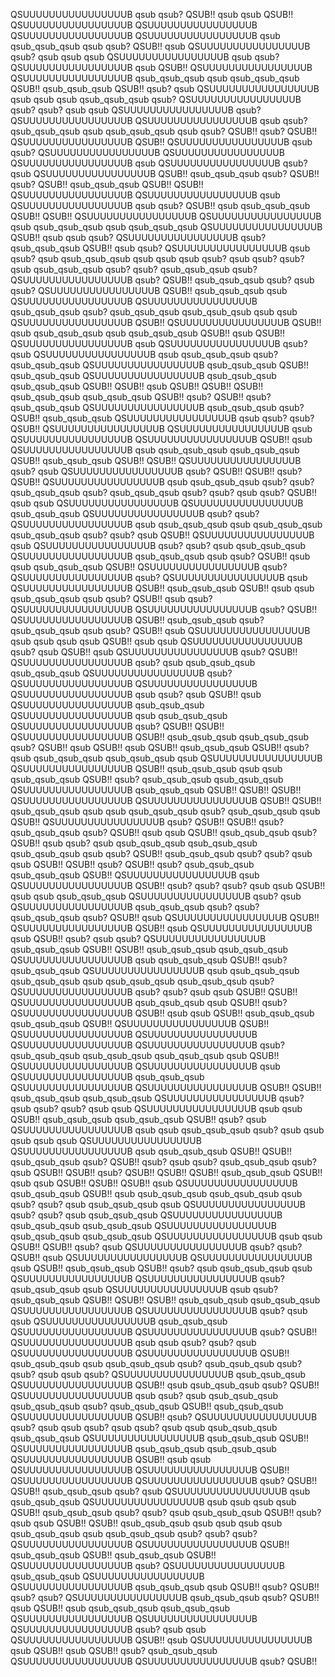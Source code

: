 QSUUUUUUUUUUUUUUUUB
qsub
qsub?
QSUB!!
qsub
qsub
QSUB!!
QSUUUUUUUUUUUUUUUUB
QSUUUUUUUUUUUUUUUUB
QSUUUUUUUUUUUUUUUUB
QSUUUUUUUUUUUUUUUUB
qsub
qsub_qsub_qsub
qsub
qsub?
QSUB!!
qsub
QSUUUUUUUUUUUUUUUUB
qsub?
qsub
qsub
qsub
QSUUUUUUUUUUUUUUUUB
qsub
qsub?
QSUUUUUUUUUUUUUUUUB
qsub
QSUB!!
QSUUUUUUUUUUUUUUUUB
QSUUUUUUUUUUUUUUUUB
qsub_qsub_qsub
qsub
qsub_qsub_qsub
QSUB!!
qsub_qsub_qsub
QSUB!!
qsub?
qsub
QSUUUUUUUUUUUUUUUUB
qsub
qsub
qsub
qsub_qsub_qsub
qsub?
QSUUUUUUUUUUUUUUUUB
qsub?
qsub?
qsub
qsub
QSUUUUUUUUUUUUUUUUB
qsub?
QSUUUUUUUUUUUUUUUUB
QSUUUUUUUUUUUUUUUUB
qsub
qsub?
qsub_qsub_qsub
qsub
qsub_qsub_qsub
qsub
qsub?
QSUB!!
qsub?
QSUB!!
QSUUUUUUUUUUUUUUUUB
QSUB!!
QSUUUUUUUUUUUUUUUUB
qsub
qsub?
QSUUUUUUUUUUUUUUUUB
QSUUUUUUUUUUUUUUUUB
QSUUUUUUUUUUUUUUUUB
qsub
QSUUUUUUUUUUUUUUUUB
qsub?
qsub
QSUUUUUUUUUUUUUUUUB
QSUB!!
qsub_qsub_qsub
qsub?
QSUB!!
qsub?
QSUB!!
qsub_qsub_qsub
QSUB!!
QSUB!!
QSUUUUUUUUUUUUUUUUB
QSUUUUUUUUUUUUUUUUB
qsub
QSUUUUUUUUUUUUUUUUB
qsub
qsub?
QSUB!!
qsub
qsub_qsub_qsub
QSUB!!
QSUB!!
QSUUUUUUUUUUUUUUUUB
QSUUUUUUUUUUUUUUUUB
qsub
qsub_qsub_qsub
qsub
qsub_qsub_qsub
QSUUUUUUUUUUUUUUUUB
QSUB!!
qsub
qsub
qsub?
QSUUUUUUUUUUUUUUUUB
qsub?
qsub_qsub_qsub
QSUB!!
qsub
qsub?
QSUUUUUUUUUUUUUUUUB
qsub
qsub?
qsub
qsub_qsub_qsub
qsub
qsub
qsub
qsub?
qsub
qsub?
qsub?
qsub
qsub_qsub_qsub
qsub?
qsub?
qsub_qsub_qsub
qsub?
QSUUUUUUUUUUUUUUUUB
qsub?
QSUB!!
qsub_qsub_qsub
qsub?
qsub
qsub?
QSUUUUUUUUUUUUUUUUB
QSUB!!
qsub_qsub_qsub
qsub
QSUUUUUUUUUUUUUUUUB
QSUUUUUUUUUUUUUUUUB
qsub_qsub_qsub
qsub?
qsub_qsub_qsub
qsub_qsub_qsub
qsub
qsub
QSUUUUUUUUUUUUUUUUB
QSUB!!
QSUUUUUUUUUUUUUUUUB
QSUB!!
qsub
qsub_qsub_qsub
qsub
qsub_qsub_qsub
QSUB!!
qsub
QSUB!!
QSUUUUUUUUUUUUUUUUB
qsub
QSUUUUUUUUUUUUUUUUB
qsub?
qsub
QSUUUUUUUUUUUUUUUUB
qsub
qsub_qsub_qsub
qsub?
qsub_qsub_qsub
QSUUUUUUUUUUUUUUUUB
qsub_qsub_qsub
QSUB!!
qsub_qsub_qsub
QSUUUUUUUUUUUUUUUUB
qsub_qsub_qsub
qsub_qsub_qsub
QSUB!!
QSUB!!
qsub
QSUB!!
QSUB!!
QSUB!!
qsub_qsub_qsub
qsub_qsub_qsub
QSUB!!
qsub?
QSUB!!
qsub?
qsub_qsub_qsub
QSUUUUUUUUUUUUUUUUB
qsub_qsub_qsub
qsub?
QSUB!!
qsub_qsub_qsub
QSUUUUUUUUUUUUUUUUB
qsub
qsub?
qsub?
QSUB!!
QSUUUUUUUUUUUUUUUUB
QSUUUUUUUUUUUUUUUUB
qsub
QSUUUUUUUUUUUUUUUUB
QSUUUUUUUUUUUUUUUUB
QSUB!!
qsub
QSUUUUUUUUUUUUUUUUB
qsub
qsub_qsub_qsub
qsub_qsub_qsub
QSUB!!
qsub_qsub_qsub
QSUB!!
QSUB!!
QSUUUUUUUUUUUUUUUUB
qsub?
qsub
QSUUUUUUUUUUUUUUUUB
qsub?
QSUB!!
QSUB!!
qsub?
QSUB!!
QSUUUUUUUUUUUUUUUUB
qsub
qsub_qsub_qsub
qsub?
qsub?
qsub_qsub_qsub
qsub?
qsub_qsub_qsub
qsub?
qsub?
qsub
qsub?
QSUB!!
qsub
qsub
QSUUUUUUUUUUUUUUUUB
QSUUUUUUUUUUUUUUUUB
qsub_qsub_qsub
QSUUUUUUUUUUUUUUUUB
qsub?
qsub?
QSUUUUUUUUUUUUUUUUB
qsub
qsub_qsub_qsub
qsub
qsub_qsub_qsub
qsub_qsub_qsub
qsub?
qsub?
qsub
QSUB!!
QSUUUUUUUUUUUUUUUUB
qsub
QSUUUUUUUUUUUUUUUUB
qsub?
qsub?
qsub
qsub_qsub_qsub
QSUUUUUUUUUUUUUUUUB
qsub_qsub_qsub
qsub
qsub?
QSUB!!
qsub
qsub
qsub_qsub_qsub
QSUB!!
QSUUUUUUUUUUUUUUUUB
qsub?
QSUUUUUUUUUUUUUUUUB
qsub?
QSUUUUUUUUUUUUUUUUB
qsub
QSUUUUUUUUUUUUUUUUB
QSUB!!
qsub_qsub_qsub
QSUB!!
qsub
qsub
qsub_qsub_qsub
qsub
qsub?
QSUB!!
qsub
qsub?
QSUUUUUUUUUUUUUUUUB
QSUUUUUUUUUUUUUUUUB
qsub?
QSUB!!
QSUUUUUUUUUUUUUUUUB
QSUB!!
qsub_qsub_qsub
qsub?
qsub_qsub_qsub
qsub
qsub?
QSUB!!
qsub
QSUUUUUUUUUUUUUUUUB
qsub
qsub
qsub
qsub
QSUB!!
qsub
qsub
QSUUUUUUUUUUUUUUUUB
qsub?
qsub
QSUB!!
qsub
QSUUUUUUUUUUUUUUUUB
qsub?
QSUB!!
QSUUUUUUUUUUUUUUUUB
qsub?
qsub
qsub_qsub_qsub
qsub_qsub_qsub
QSUUUUUUUUUUUUUUUUB
qsub?
QSUUUUUUUUUUUUUUUUB
QSUUUUUUUUUUUUUUUUB
QSUUUUUUUUUUUUUUUUB
qsub
qsub?
qsub
QSUB!!
qsub
QSUUUUUUUUUUUUUUUUB
qsub_qsub_qsub
QSUUUUUUUUUUUUUUUUB
qsub
qsub_qsub_qsub
QSUUUUUUUUUUUUUUUUB
qsub?
QSUB!!
QSUB!!
QSUUUUUUUUUUUUUUUUB
QSUB!!
qsub_qsub_qsub
qsub_qsub_qsub
qsub?
QSUB!!
qsub
QSUB!!
qsub
QSUB!!
qsub_qsub_qsub
QSUB!!
qsub?
qsub
qsub_qsub_qsub
qsub_qsub_qsub
qsub
QSUUUUUUUUUUUUUUUUB
QSUUUUUUUUUUUUUUUUB
QSUB!!
qsub_qsub_qsub
qsub
qsub
qsub_qsub_qsub
QSUB!!
qsub?
qsub_qsub_qsub
qsub_qsub_qsub
QSUUUUUUUUUUUUUUUUB
qsub_qsub_qsub
QSUB!!
QSUB!!
QSUB!!
QSUUUUUUUUUUUUUUUUB
QSUUUUUUUUUUUUUUUUB
QSUB!!
QSUB!!
qsub_qsub_qsub
qsub
qsub
qsub_qsub_qsub
qsub?
qsub_qsub_qsub
qsub
QSUB!!
QSUUUUUUUUUUUUUUUUB
qsub?
QSUB!!
QSUB!!
qsub?
qsub_qsub_qsub
qsub?
QSUB!!
qsub
qsub
QSUB!!
qsub_qsub_qsub
qsub?
QSUB!!
qsub
qsub?
qsub
qsub_qsub_qsub
qsub_qsub_qsub
qsub_qsub_qsub
qsub
qsub?
QSUB!!
qsub_qsub_qsub
qsub?
qsub?
qsub
qsub
QSUB!!
QSUB!!
qsub?
QSUB!!
qsub?
qsub_qsub_qsub
qsub_qsub_qsub
QSUB!!
QSUUUUUUUUUUUUUUUUB
qsub
QSUUUUUUUUUUUUUUUUB
QSUB!!
qsub?
qsub?
qsub?
qsub
qsub
QSUB!!
qsub
qsub
qsub_qsub_qsub
QSUUUUUUUUUUUUUUUUB
qsub?
qsub
QSUUUUUUUUUUUUUUUUB
qsub_qsub_qsub
qsub?
qsub?
qsub_qsub_qsub
qsub?
QSUB!!
qsub
QSUUUUUUUUUUUUUUUUB
QSUB!!
QSUUUUUUUUUUUUUUUUB
QSUB!!
qsub
QSUUUUUUUUUUUUUUUUB
qsub
QSUB!!
qsub?
qsub
qsub?
QSUUUUUUUUUUUUUUUUB
qsub_qsub_qsub
QSUB!!
QSUB!!
qsub_qsub_qsub
qsub_qsub_qsub
QSUUUUUUUUUUUUUUUUB
qsub
qsub_qsub_qsub
QSUB!!
qsub?
qsub_qsub_qsub
QSUUUUUUUUUUUUUUUUB
qsub
qsub_qsub_qsub
qsub_qsub_qsub
qsub
qsub_qsub_qsub
qsub_qsub_qsub
qsub?
QSUUUUUUUUUUUUUUUUB
qsub?
qsub?
qsub
qsub
QSUB!!
QSUB!!
QSUUUUUUUUUUUUUUUUB
qsub_qsub_qsub
qsub
QSUB!!
qsub?
QSUUUUUUUUUUUUUUUUB
QSUB!!
qsub
qsub
QSUB!!
qsub_qsub_qsub
qsub_qsub_qsub
QSUB!!
QSUUUUUUUUUUUUUUUUB
QSUB!!
QSUUUUUUUUUUUUUUUUB
QSUUUUUUUUUUUUUUUUB
QSUUUUUUUUUUUUUUUUB
QSUUUUUUUUUUUUUUUUB
qsub?
qsub_qsub_qsub
qsub_qsub_qsub
qsub_qsub_qsub
qsub
QSUB!!
QSUUUUUUUUUUUUUUUUB
QSUUUUUUUUUUUUUUUUB
qsub
QSUUUUUUUUUUUUUUUUB
qsub_qsub_qsub
QSUUUUUUUUUUUUUUUUB
QSUUUUUUUUUUUUUUUUB
QSUB!!
QSUB!!
qsub_qsub_qsub
qsub_qsub_qsub
QSUUUUUUUUUUUUUUUUB
qsub?
qsub
qsub?
qsub?
qsub
qsub
QSUUUUUUUUUUUUUUUUB
qsub
qsub
QSUB!!
qsub_qsub_qsub
qsub_qsub_qsub
QSUB!!
qsub?
qsub
QSUUUUUUUUUUUUUUUUB
qsub
qsub
qsub_qsub_qsub
qsub?
qsub
qsub
qsub
qsub
qsub
QSUUUUUUUUUUUUUUUUB
QSUUUUUUUUUUUUUUUUB
qsub
qsub_qsub_qsub
QSUB!!
QSUB!!
qsub_qsub_qsub
qsub?
QSUB!!
qsub?
qsub
qsub?
qsub_qsub_qsub
qsub?
qsub
QSUB!!
QSUB!!
qsub?
QSUB!!
QSUB!!
QSUB!!
qsub_qsub_qsub
QSUB!!
qsub
qsub
QSUB!!
QSUB!!
QSUB!!
qsub
QSUUUUUUUUUUUUUUUUB
qsub_qsub_qsub
QSUB!!
qsub
qsub_qsub_qsub
qsub_qsub_qsub
qsub
qsub?
qsub?
qsub
qsub_qsub_qsub
qsub
QSUUUUUUUUUUUUUUUUB
qsub?
qsub?
qsub
qsub_qsub_qsub
QSUUUUUUUUUUUUUUUUB
qsub_qsub_qsub
qsub_qsub_qsub
QSUUUUUUUUUUUUUUUUB
qsub_qsub_qsub
qsub_qsub_qsub
QSUUUUUUUUUUUUUUUUB
qsub
qsub
QSUB!!
QSUB!!
qsub?
qsub
QSUUUUUUUUUUUUUUUUB
qsub?
qsub?
QSUB!!
qsub
QSUUUUUUUUUUUUUUUUB
QSUUUUUUUUUUUUUUUUB
qsub
QSUB!!
qsub_qsub_qsub
QSUB!!
qsub?
qsub
qsub_qsub_qsub
qsub
QSUUUUUUUUUUUUUUUUB
QSUUUUUUUUUUUUUUUUB
qsub?
qsub_qsub_qsub
qsub
QSUUUUUUUUUUUUUUUUB
qsub
qsub?
qsub_qsub_qsub
QSUB!!
QSUB!!
QSUB!!
qsub_qsub_qsub
qsub_qsub_qsub
QSUUUUUUUUUUUUUUUUB
QSUUUUUUUUUUUUUUUUB
qsub?
qsub
qsub
QSUUUUUUUUUUUUUUUUB
qsub_qsub_qsub
QSUUUUUUUUUUUUUUUUB
QSUUUUUUUUUUUUUUUUB
qsub?
QSUB!!
QSUUUUUUUUUUUUUUUUB
qsub
qsub
qsub?
qsub?
qsub
QSUUUUUUUUUUUUUUUUB
QSUUUUUUUUUUUUUUUUB
QSUB!!
qsub_qsub_qsub
qsub
qsub_qsub_qsub
qsub?
qsub_qsub_qsub
qsub?
qsub?
qsub
qsub
qsub?
QSUUUUUUUUUUUUUUUUB
qsub_qsub_qsub
QSUUUUUUUUUUUUUUUUB
QSUB!!
qsub
qsub_qsub_qsub
qsub?
QSUB!!
QSUUUUUUUUUUUUUUUUB
qsub
qsub?
qsub
qsub_qsub_qsub
qsub_qsub_qsub
qsub?
qsub_qsub_qsub
QSUB!!
qsub_qsub_qsub
QSUUUUUUUUUUUUUUUUB
QSUB!!
qsub?
QSUUUUUUUUUUUUUUUUB
qsub?
qsub
qsub
qsub?
qsub
qsub?
qsub
qsub
qsub_qsub_qsub
qsub_qsub_qsub
QSUUUUUUUUUUUUUUUUB
qsub_qsub_qsub
QSUB!!
QSUUUUUUUUUUUUUUUUB
qsub_qsub_qsub
qsub_qsub_qsub
QSUUUUUUUUUUUUUUUUB
QSUB!!
qsub
qsub
QSUUUUUUUUUUUUUUUUB
QSUUUUUUUUUUUUUUUUB
QSUB!!
QSUUUUUUUUUUUUUUUUB
QSUUUUUUUUUUUUUUUUB
qsub?
QSUB!!
QSUB!!
qsub_qsub_qsub
qsub?
qsub
QSUUUUUUUUUUUUUUUUB
qsub
qsub_qsub_qsub
QSUUUUUUUUUUUUUUUUB
qsub
qsub
qsub
qsub
QSUB!!
qsub_qsub_qsub
qsub?
qsub?
qsub
qsub_qsub_qsub
QSUB!!
qsub?
qsub
qsub
QSUB!!
QSUB!!
qsub_qsub_qsub
qsub
qsub
qsub
qsub
qsub_qsub_qsub
qsub
qsub_qsub_qsub
qsub?
qsub?
qsub?
QSUUUUUUUUUUUUUUUUB
QSUUUUUUUUUUUUUUUUB
QSUB!!
qsub_qsub_qsub
QSUB!!
qsub_qsub_qsub
QSUB!!
QSUUUUUUUUUUUUUUUUB
qsub?
QSUUUUUUUUUUUUUUUUB
qsub_qsub_qsub
QSUUUUUUUUUUUUUUUUB
QSUUUUUUUUUUUUUUUUB
qsub_qsub_qsub
qsub
QSUB!!
qsub?
QSUB!!
qsub?
qsub?
QSUUUUUUUUUUUUUUUUB
qsub_qsub_qsub
qsub?
QSUB!!
qsub
QSUB!!
qsub
qsub_qsub_qsub
qsub_qsub_qsub
QSUUUUUUUUUUUUUUUUB
QSUUUUUUUUUUUUUUUUB
QSUUUUUUUUUUUUUUUUB
qsub?
qsub
qsub
QSUUUUUUUUUUUUUUUUB
QSUB!!
qsub
QSUUUUUUUUUUUUUUUUB
qsub
QSUB!!
qsub
QSUB!!
qsub?
qsub_qsub_qsub
QSUUUUUUUUUUUUUUUUB
QSUUUUUUUUUUUUUUUUB
qsub?
QSUB!!
